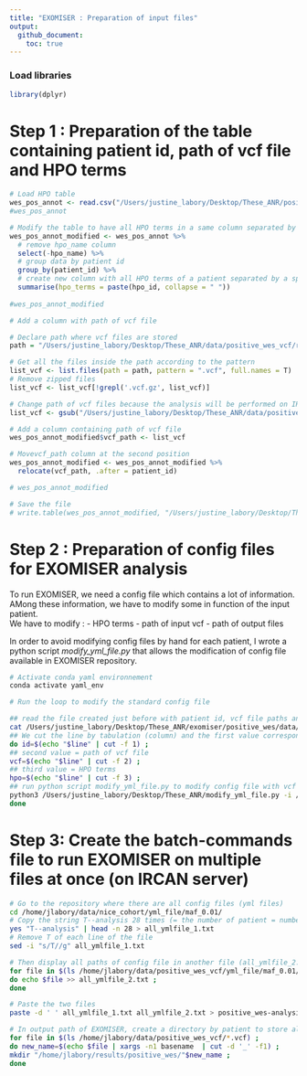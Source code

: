 ```yaml
---
title: "EXOMISER : Preparation of input files"
output:
  github_document:
    toc: true
---
```


### Load libraries

```r
library(dplyr)
```


# Step 1 : Preparation of the table containing patient id, path of vcf file and HPO terms


```r
# Load HPO table 
wes_pos_annot <- read.csv("/Users/justine_labory/Desktop/These_ANR/positive_wes_hpo_table.csv")
#wes_pos_annot

# Modify the table to have all HPO terms in a same column separated by a space per patient
wes_pos_annot_modified <- wes_pos_annot %>%
  # remove hpo_name column
  select(-hpo_name) %>%
  # group data by patient id
  group_by(patient_id) %>%
  # create new column with all HPO terms of a patient separated by a space
  summarise(hpo_terms = paste(hpo_id, collapse = " "))
  
#wes_pos_annot_modified

# Add a column with path of vcf file 

# Declare path where vcf files are stored
path = "/Users/justine_labory/Desktop/These_ANR/data/positive_wes_vcf/raw_data_no_chr"

# Get all the files inside the path according to the pattern
list_vcf <- list.files(path = path, pattern = ".vcf", full.names = T)
# Remove zipped files
list_vcf <- list_vcf[!grepl('.vcf.gz', list_vcf)]

# Change path of vcf files because the analysis will be performed on IRCAN server 
list_vcf <- gsub("/Users/justine_labory/Desktop/These_ANR/data/positive_wes_vcf/raw_data_no_chr/","/home/jlabory/data/positive_wes_vcf/", list_vcf, fixed = T)

# Add a column containing path of vcf file
wes_pos_annot_modified$vcf_path <- list_vcf

# Movevcf_path column at the second position
wes_pos_annot_modified <- wes_pos_annot_modified %>%
  relocate(vcf_path, .after = patient_id)

# wes_pos_annot_modified

# Save the file
# write.table(wes_pos_annot_modified, "/Users/justine_labory/Desktop/These_ANR/positive_wes_table_vcfpath_hpoterms.tsv", row.names = F, col.names = F, quote = F, sep = "\t")
```


# Step 2 : Preparation of config files for EXOMISER analysis

To run EXOMISER, we need a config file which contains a lot of information. AMong these information, we have to modify some in function of the input patient. <br>
We have to modify :
- HPO terms
- path of input vcf
- path of output files

In order to avoid modifying config files by hand for each patient, I wrote a python script *modify_yml_file.py* that allows the modification of config file available in EXOMISER repository.

```bash
# Activate conda yaml environnement 
conda activate yaml_env

# Run the loop to modify the standard config file

## read the file created just before with patient id, vcf file paths and HPO terms
cat /Users/justine_labory/Desktop/These_ANR/exomiser/positive_wes/data/positive_wes_table_vcfpath_hpoterms.tsv | while read line ;
## We cut the line by tabulation (column) and the first value corresponds to the first column which is the patient id
do id=$(echo "$line" | cut -f 1) ;
## second value = path of vcf file
vcf=$(echo "$line" | cut -f 2) ;
## third value = HPO terms
hpo=$(echo "$line" | cut -f 3) ;
## run python script modify_yml_file.py to modify config file with vcf and hpo variables. Then we have to specify the version of the genome (-g), the output path of EXOMISER output files (-p) and the output of the python script, the modified config file (-o)
python3 /Users/justine_labory/Desktop/These_ANR/modify_yml_file.py -i /Users/justine_labory/Desktop/These_ANR/exomiser/config_maf001.yml -v $vcf -g hg19 -l $hpo -p "/home/jlabory/results/positive_wes/"$id"/"$id"-exome-PASS_ONLY" -o "/Users/justine_labory/Desktop/These_ANR/exomiser/positive_wes/data/yml_file/maf_0.01/"$id"_config.yml" ;
done
```

# Step 3: Create the batch-commands file to run EXOMISER on multiple files at once (on IRCAN server)

```bash
# Go to the repository where there are all config files (yml files)
cd /home/jlabory/data/nice_cohort/yml_file/maf_0.01/
# Copy the string T--analysis 28 times (= the number of patient = number of config files) and store the output in a file (all_ymlfile_1.txt)
yes "T--analysis" | head -n 28 > all_ymlfile_1.txt
# Remove T of each line of the file
sed -i "s/T//g" all_ymlfile_1.txt

# Then display all paths of config file in another file (all_ymlfile_2.txt)
for file in $(ls /home/jlabory/data/positive_wes_vcf/yml_file/maf_0.01/*yml) ;
do echo $file >> all_ymlfile_2.txt ;
done

# Paste the two files
paste -d ' ' all_ymlfile_1.txt all_ymlfile_2.txt > positive_wes-analysis-batch-commands.txt

# In output path of EXOMISER, create a directory by patient to store all output files of a patient in the same directory
for file in $(ls /home/jlabory/data/positive_wes_vcf/*.vcf) ;
do new_name=$(echo $file | xargs -n1 basename  | cut -d '_' -f1) ;
mkdir "/home/jlabory/results/positive_wes/"$new_name ;
done
```

